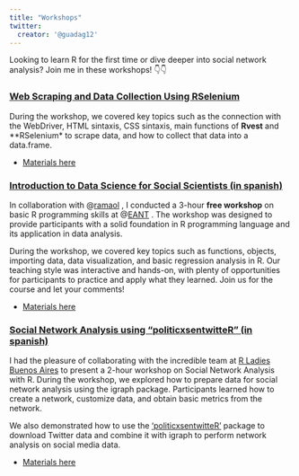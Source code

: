 ```yaml
---
title: "Workshops"
twitter:
  creator: '@guadag12'
---
```


Looking to learn R for the first time or dive deeper into social network analysis? Join me in these workshops! 👇👇

### [Web Scraping and Data Collection Using RSelenium](https://github.com/guadag12/selenium-r-workshop)

During the workshop, we covered key topics such as the connection with the WebDriver, HTML sintaxis, CSS sintaxis, main functions of **Rvest** and **RSelenium* to scrape data, and how to collect that data into a data.frame. 

* [Materials here](https://github.com/guadag12/selenium-r-workshop)

### [Introduction to Data Science for Social Scientists (in spanish)](https://eant.tech/escuela-de-ciencias-de-datos/cursos/taller-data-analytics-para-ciencias-sociales)

In collaboration with @[ramaol](https://twitter.com/ramaol) , I conducted a 3-hour **free workshop** on basic R programming skills at @[EANT](https://twitter.com/eanttech) . The workshop was designed to provide participants with a solid foundation in R programming language and its application in data analysis.

During the workshop, we covered key topics such as functions, objects, importing data, data visualization, and basic regression analysis in R. Our teaching style was interactive and hands-on, with plenty of opportunities for participants to practice and apply what they learned. Join us for the course and let your comments!

* [Materials here](https://drive.google.com/drive/folders/1ZOn7k5LSAokZyBHOWbftJEMYlxMauNW2?usp=share_link)

### [Social Network Analysis using "politicxsentwitteR" (in spanish)](https://www.youtube.com/watch?v=BSU82auREmw&ab_channel=RLadiesBuenosAires)

I had the pleasure of collaborating with the incredible team at [R Ladies Buenos Aires](https://twitter.com/RLadiesBA) to present a 2-hour workshop on Social Network Analysis with R. During the workshop, we explored how to prepare data for social network analysis using the igraph package. Participants learned how to create a network, customize data, and obtain basic metrics from the network.

We also demonstrated how to use the ['politicxsentwitteR'](https://github.com/guadag12/politicxsentwitteR) package to download Twitter data and combine it with igraph to perform network analysis on social media data.

* [Materials here](https://github.com/guadag12/socialnetwork-rladies-talk)
